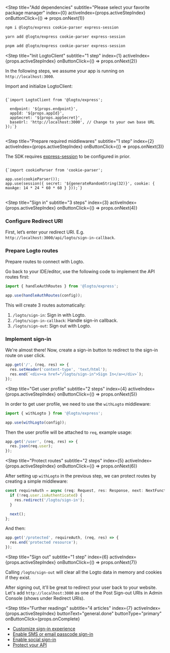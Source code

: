 
<Step
  title="Add dependencies"
  subtitle="Please select your favorite package manager"
  index={0}
  activeIndex={props.activeStepIndex}
  onButtonClick={() => props.onNext(1)}
>

<Tabs>
<TabItem value="npm" label="npm">

```bash
npm i @logto/express cookie-parser express-session
```

</TabItem>
<TabItem value="yarn" label="Yarn">

```bash
yarn add @logto/express cookie-parser express-session
```

</TabItem>
<TabItem value="pnpm" label="pnpm">

```bash
pnpm add @logto/express cookie-parser express-session
```

</TabItem>
</Tabs>
</Step>

<Step
  title="Init LogtoClient"
  subtitle="1 step"
  index={1}
  activeIndex={props.activeStepIndex}
  onButtonClick={() => props.onNext(2)}
>

<Alert>
  In the following steps, we assume your app is running on <code>http://localhost:3000</code>.
</Alert>

Import and initialize LogtoClient:

<pre>
<code className="language-ts">
{`import LogtoClient from '@logto/express';

  endpoint: '${props.endpoint}',
  appId: '${props.appId}',
  appSecret: '${props.appSecret}',
  baseUrl: 'http://localhost:3000', // Change to your own base URL
});`}
</code>
</pre>

</Step>

<Step
  title="Prepare required middlewares"
  subtitle="1 step"
  index={2}
  activeIndex={props.activeStepIndex}
  onButtonClick={() => props.onNext(3)}
>

The SDK requires [express-session](https://www.npmjs.com/package/express-session) to be configured in prior.

<pre>
<code className="language-ts">
{`import cookieParser from 'cookie-parser';

app.use(cookieParser());
app.use(session({ secret: '${generateRandomString(32)}', cookie: { maxAge: 14 * 24 * 60 * 60 } }));`}
</code>
</pre>

</Step>

<Step
  title="Sign in"
  subtitle="3 steps"
  index={3}
  activeIndex={props.activeStepIndex}
  onButtonClick={() => props.onNext(4)}
>

### Configure Redirect URI

First, let’s enter your redirect URI. E.g. `http://localhost:3000/api/logto/sign-in-callback`.

<UriInputField appId={props.appId} isSingle={!props.isCompact} name="redirectUris" title="application_details.redirect_uri" />

### Prepare Logto routes

Prepare routes to connect with Logto.

Go back to your IDE/editor, use the following code to implement the API routes first:

```ts
import { handleAuthRoutes } from '@logto/express';

app.use(handleAuthRoutes(config));
```

This will create 3 routes automatically:

1. `/logto/sign-in`: Sign in with Logto.
2. `/logto/sign-in-callback`: Handle sign-in callback.
3. `/logto/sign-out`: Sign out with Logto.

### Implement sign-in

We're almost there! Now, create a sign-in button to redirect to the sign-in route on user click.

```ts
app.get('/', (req, res) => {
  res.setHeader('content-type', 'text/html');
  res.end(`<div><a href="/logto/sign-in">Sign In</a></div>`);
});
```

</Step>

<Step
  title="Get user profile"
  subtitle="2 steps"
  index={4}
  activeIndex={props.activeStepIndex}
  onButtonClick={() => props.onNext(5)}
>

In order to get user profile, we need to use the `withLogto` middleware:

```ts
import { withLogto } from '@logto/express';

app.use(withLogto(config));
```

Then the user profile will be attached to `req`, example usage:

```ts
app.get('/user', (req, res) => {
  res.json(req.user);
});
```

</Step>

<Step
  title="Protect routes"
  subtitle="2 steps"
  index={5}
  activeIndex={props.activeStepIndex}
  onButtonClick={() => props.onNext(6)}
>

After setting up `withLogto` in the previous step, we can protect routes by creating a simple middleware:

```ts
const requireAuth = async (req: Request, res: Response, next: NextFunction) => {
  if (!req.user.isAuthenticated) {
    res.redirect('/logto/sign-in');
  }

  next();
};
```

And then:

```ts
app.get('/protected', requireAuth, (req, res) => {
  res.end('protected resource');
});
```

</Step>

<Step
  title="Sign out"
  subtitle="1 step"
  index={6}
  activeIndex={props.activeStepIndex}
  onButtonClick={() => props.onNext(7)}
>

Calling `/logto/sign-out` will clear all the Logto data in memory and cookies if they exist.

After signing out, it'll be great to redirect your user back to your website. Let's add `http://localhost:3000` as one of the Post Sign-out URIs in Admin Console (shows under Redirect URIs).

</Step>

<Step
  title="Further readings"
  subtitle="4 articles"
  index={7}
  activeIndex={props.activeStepIndex}
  buttonText="general.done"
  buttonType="primary"
  onButtonClick={props.onComplete}
>

- [Customize sign-in experience](https://docs.logto.io/docs/recipes/customize-sie)
- [Enable SMS or email passcode sign-in](https://docs.logto.io/docs/tutorials/get-started/enable-passcode-sign-in)
- [Enable social sign-in](https://docs.logto.io/docs/tutorials/get-started/enable-social-sign-in)
- [Protect your API](https://docs.logto.io/docs/recipes/protect-your-api)

</Step>
